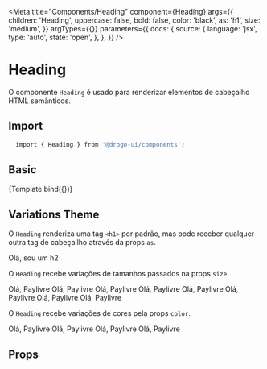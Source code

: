 

<Meta
  title="Components/Heading"
  component={Heading}
  args={{
    children: 'Heading',
    uppercase: false,
    bold: false,
    color: 'black',
    as: 'h1',
    size: 'medium',
  }}
  argTypes={{}}
  parameters={{
    docs: {
      source: {
        language: 'jsx',
        type: 'auto',
        state: 'open',
      },
    },
  }}
/>


# Heading

O componente `Heading` é usado para renderizar elementos de cabeçalho HTML semânticos.

## Import

```sh
  import { Heading } from '@drogo-ui/components';
```

## Basic

<Canvas>
  <Story
    name="Default"
    args={{
      children: 'Heading',
    }}
  >
    {Template.bind({})}
  </Story>
</Canvas>

## Variations Theme

O `Heading` renderiza uma tag `<h1>` por padrão, mas pode receber qualquer outra tag de cabeçallho através da props `as`.

<Canvas>
  <Story name="h2">
    <Heading as="h2">Olá, sou um h2</Heading>
  </Story>
</Canvas>

O `Heading` recebe variações de tamanhos passados na props `size`.

<Canvas>
  <Story name="sizes">
    <Heading size="small">Olá, Paylivre</Heading>
    <Heading size="medium">Olá, Paylivre</Heading>
    <Heading size="large">Olá, Paylivre</Heading>
    <Heading size="xlarge">Olá, Paylivre</Heading>
    <Heading size="xxlarge">Olá, Paylivre</Heading>
    <Heading size="big">Olá, Paylivre</Heading>
    <Heading size="xbig">Olá, Paylivre</Heading>
    <Heading size="huge">Olá, Paylivre</Heading>
  </Story>
</Canvas>

O `Heading` recebe variações de cores pela props `color`.

<Canvas>
  <Story name="colors">
    <Flex bg="gray">
      <Heading bold uppercase color="white">
        Olá, Paylivre
      </Heading>
    </Flex>
    <Heading bold uppercase color="gray">
      Olá, Paylivre
    </Heading>
    <Heading bold uppercase color="black">
      Olá, Paylivre
    </Heading>
    <Heading bold uppercase color="primary">
      Olá, Paylivre
    </Heading>
  </Story>
</Canvas>

## Props

<ArgsTable of={Heading} />
